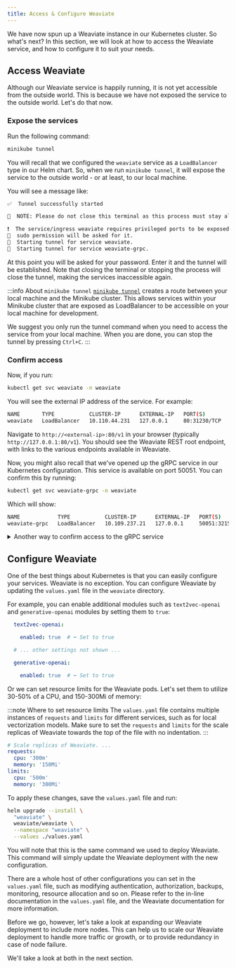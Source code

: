 ```yaml
---
title: Access & Configure Weaviate
---
```


We have now spun up a Weaviate instance in our Kubernetes cluster. So what's next? In this section, we will look at how to access the Weaviate service, and how to configure it to suit your needs.

## <i class="fa-solid fa-square-chevron-right"></i> Access Weaviate

Although our Weaviate service is happily running, it is not yet accessible from the outside world. This is because we have not exposed the service to the outside world. Let's do that now.

### <i class="fa-solid fa-code"></i> Expose the services

Run the following command:

```bash
minikube tunnel
```

You will recall that we configured the `weaviate` service as a `LoadBalancer` type in our Helm chart. So, when we run `minikube tunnel`, it will expose the service to the outside world - or at least, to our local machine.

You will see a message like:

```bash
✅  Tunnel successfully started

📌  NOTE: Please do not close this terminal as this process must stay alive for the tunnel to be accessible ...

❗  The service/ingress weaviate requires privileged ports to be exposed: [80]
🔑  sudo permission will be asked for it.
🏃  Starting tunnel for service weaviate.
🏃  Starting tunnel for service weaviate-grpc.
```

At this point you will be asked for your password. Enter it and the tunnel will be established. Note that closing the terminal or stopping the process will close the tunnel, making the services inaccessible again.

:::info About `minikube tunnel`
[`minikube tunnel`](https://minikube.sigs.k8s.io/docs/handbook/accessing/#using-minikube-tunnel) creates a route between your local machine and the Minikube cluster. This allows services within your Minikube cluster that are exposed as LoadBalancer to be accessible on your local machine for development.

We suggest you only run the tunnel command when you need to access the service from your local machine. When you are done, you can stop the tunnel by pressing `Ctrl+C`.
:::

### <i class="fa-solid fa-code"></i> Confirm access

Now, if you run:

```bash
kubectl get svc weaviate -n weaviate
```

You will see the external IP address of the service. For example:

```bash
NAME       TYPE           CLUSTER-IP      EXTERNAL-IP   PORT(S)        AGE
weaviate   LoadBalancer   10.110.44.231   127.0.0.1     80:31230/TCP   61m
```

Navigate to `http://<external-ip>:80/v1` in your browser (typically `http://127.0.0.1:80/v1`). You should see the Weaviate REST root endpoint, with links to the various endpoints available in Weaviate.

Now, you might also recall that we've opened up the gRPC service in our Kubernetes configuration. This service is available on port 50051. You can confirm this by running:

```bash
kubectl get svc weaviate-grpc -n weaviate
```

Which will show:

```bash
NAME            TYPE           CLUSTER-IP      EXTERNAL-IP   PORT(S)           AGE
weaviate-grpc   LoadBalancer   10.109.237.21   127.0.0.1     50051:32150/TCP   90m
```

<details>
  <summary>
    Another way to confirm access to the gRPC service
  </summary>

If you have netcat installed, you can also try:

```bash
nc -zv 127.0.0.1 50051
```

Which will show:

```bash
Connection to 127.0.0.1 port 50051 [tcp/*] succeeded!
```

Note that not all systems have `nc` installed by default. It's okay if you don't have it - the `kubectl get svc` command output is sufficient to confirm access to the gRPC service.

</details>


## <i class="fa-solid fa-square-chevron-right"></i> Configure Weaviate

One of the best things about Kubernetes is that you can easily configure your services. Weaviate is no exception. You can configure Weaviate by updating the `values.yaml` file in the `weaviate` directory.

For example, you can enable additional modules such as `text2vec-openai` and `generative-openai` modules by setting them to `true`:

```yaml
  text2vec-openai:

    enabled: true  # ⬅️ Set to true

  # ... other settings not shown ...

  generative-openai:

    enabled: true  # ⬅️ Set to true
```

Or we can set resource limits for the Weaviate pods. Let's set them to utilize 30-50% of a CPU, and 150-300Mi of memory:

:::note Where to set resource limits
The `values.yaml` file contains multiple instances of `requests` and `limits` for different services, such as for local vectorization models. Make sure to set the `requests` and `limits` for the scale replicas of Weaviate towards the top of the file with no indentation.
:::

```yaml
# Scale replicas of Weaviate. ...
requests:
  cpu: '300m'
  memory: '150Mi'
limits:
  cpu: '500m'
  memory: '300Mi'
```

To apply these changes, save the `values.yaml` file and run:

```bash
helm upgrade --install \
  "weaviate" \
  weaviate/weaviate \
  --namespace "weaviate" \
  --values ./values.yaml
```

You will note that this is the same command we used to deploy Weaviate. This command will simply update the Weaviate deployment with the new configuration.

There are a whole host of other configurations you can set in the `values.yaml` file, such as modifying authentication, authorization, backups, monitoring, resource allocation and so on. Please refer to the in-line documentation in the `values.yaml` file, and the Weaviate documentation for more information.

Before we go, however, let's take a look at expanding our Weaviate deployment to include more nodes. This can help us to scale our Weaviate deployment to handle more traffic or growth, or to provide redundancy in case of node failure.

We'll take a look at both in the next section.


<GiscusDocComment />
